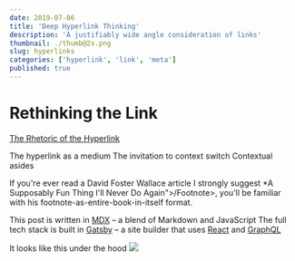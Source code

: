 ```yaml
---
date: 2019-07-06
title: 'Deep Hyperlink Thinking'
description: 'A justifiably wide angle consideration of links'
thumbnail: ./thumb@2x.png
slug: hyperlinks
categories: ['hyperlink', 'link', 'meta']
published: true
---
```


# Rethinking the Link

[The Rhetoric of the Hyperlink](https://www.ribbonfarm.com/2009/07/01/the-rhetoric-of-the-hyperlink/)

The hyperlink as a medium
The invitation to context switch
Contextual asides

If you're ever read a David Foster Wallace article <Footnote>I strongly suggest *A Supposably Fun Thing I'll Never Do Again">/Footnote>, you'll be familiar with his footnote-as-entire-book-in-itself format.

This post is written in [MDX]() – a blend of Markdown and JavaScript
<Footnote>The full tech stack is built in [Gatsby]() – a site builder that uses [React]() and [GraphQL]()</Footnote>

It looks like this under the hood
<img src="./meta_mdx.png" /> 